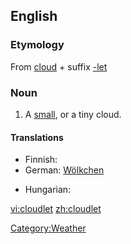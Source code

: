 ==English==

===Etymology===
From [[cloud]] + suffix [[-let]]

===Noun===
{{en-noun}}

# A [[small]], or a tiny cloud.

====Translations====
{{trans-top|a small cloud}}
* Finnish: {{t-|fi|pilvenhattara}}
* German: [[Wölkchen]] {{n}}
{{trans-mid}}
* Hungarian: {{t|hu|felhőcske}}
{{trans-bottom}}

[[Category:Weather]]

[[vi:cloudlet]]
[[zh:cloudlet]]